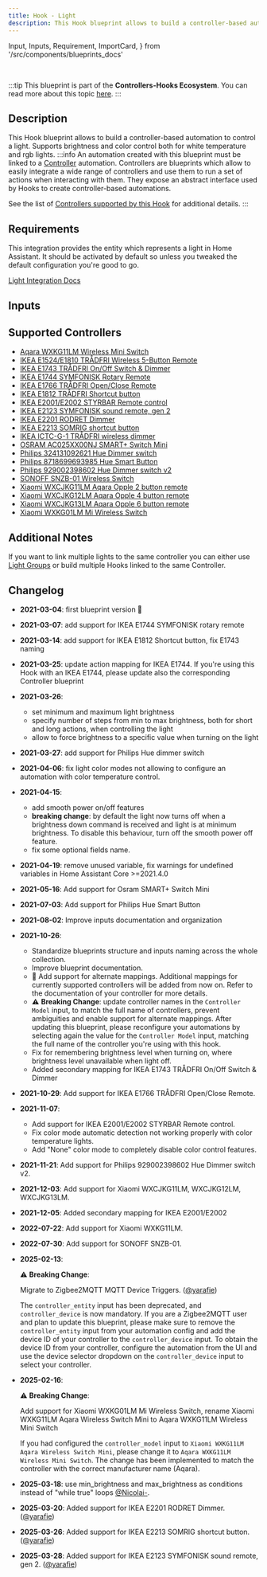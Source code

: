 ```yaml
---
title: Hook - Light
description: This Hook blueprint allows to build a controller-based automation to control a light. Supports brightness and color control both for white temperature and rgb lights.
---
```


  Input,
  Inputs,
  Requirement,
  ImportCard,
} from '/src/components/blueprints_docs'

<ImportCard id='light' category='hooks' />

<br />

:::tip
This blueprint is part of the **Controllers-Hooks Ecosystem**. You can read more about this topic [here](/docs/controllers-hooks-ecosystem).
:::

## Description

This Hook blueprint allows to build a controller-based automation to control a light. Supports brightness and color control both for white temperature and rgb lights.
:::info
An automation created with this blueprint must be linked to a [Controller](/docs/blueprints/controllers) automation. Controllers are blueprints which allow to easily integrate a wide range of controllers and use them to run a set of actions when interacting with them. They expose an abstract interface used by Hooks to create controller-based automations.

See the list of [Controllers supported by this Hook](#supported-controllers) for additional details.
:::

## Requirements

<Requirement id='controller' required/>
<Requirement name='Light Integration' required>

This integration provides the entity which represents a light in Home Assistant. It should be activated by default so unless you tweaked the default configuration you're good to go.

[Light Integration Docs](https://www.home-assistant.io/integrations/light/)

</Requirement>

## Inputs

<Inputs category='hooks' id='light' />

## Supported Controllers

- [Aqara WXKG11LM Wireless Mini Switch](/docs/blueprints/controllers/xiaomi_wxkg11lm)
- [IKEA E1524/E1810 TRÅDFRI Wireless 5-Button Remote](/docs/blueprints/controllers/ikea_e1524_e1810)
- [IKEA E1743 TRÅDFRI On/Off Switch & Dimmer](/docs/blueprints/controllers/ikea_e1743)
- [IKEA E1744 SYMFONISK Rotary Remote](/docs/blueprints/controllers/ikea_e1744)
- [IKEA E1766 TRÅDFRI Open/Close Remote](/docs/blueprints/controllers/ikea_e1766)
- [IKEA E1812 TRÅDFRI Shortcut button](/docs/blueprints/controllers/ikea_e1812)
- [IKEA E2001/E2002 STYRBAR Remote control](/docs/blueprints/controllers/ikea_e2001_e2002)
- [IKEA E2123 SYMFONISK sound remote, gen 2](/docs/blueprints/controllers/ikea_e2123)
- [IKEA E2201 RODRET Dimmer](/docs/blueprints/controllers/ikea_e2201)
- [IKEA E2213 SOMRIG shortcut button](/docs/blueprints/controllers/ikea_e2213)
- [IKEA ICTC-G-1 TRÅDFRI wireless dimmer](/docs/blueprints/controllers/ikea_ictc_g_1)
- [OSRAM AC025XX00NJ SMART+ Switch Mini](/docs/blueprints/controllers/osram_ac025xx00nj)
- [Philips 324131092621 Hue Dimmer switch](/docs/blueprints/controllers/philips_324131092621)
- [Philips 8718699693985 Hue Smart Button](/docs/blueprints/controllers/philips_8718699693985)
- [Philips 929002398602 Hue Dimmer switch v2](/docs/blueprints/controllers/philips_929002398602)
- [SONOFF SNZB-01 Wireless Switch](/docs/blueprints/controllers/sonoff_snzb01)
- [Xiaomi WXCJKG11LM Aqara Opple 2 button remote](/docs/blueprints/controllers/xiaomi_wxcjkg11lm)
- [Xiaomi WXCJKG12LM Aqara Opple 4 button remote](/docs/blueprints/controllers/xiaomi_wxcjkg12lm)
- [Xiaomi WXCJKG13LM Aqara Opple 6 button remote](/docs/blueprints/controllers/xiaomi_wxcjkg13lm)
- [Xiaomi WXKG01LM Mi Wireless Switch](/docs/blueprints/controllers/xiaomi_wxkg11lm)

## Additional Notes

If you want to link multiple lights to the same controller you can either use [Light Groups](https://www.home-assistant.io/integrations/light.group/) or build multiple Hooks linked to the same Controller.

## Changelog

- **2021-03-04**: first blueprint version :tada:
- **2021-03-07**: add support for IKEA E1744 SYMFONISK rotary remote
- **2021-03-14**: add support for IKEA E1812 Shortcut button, fix E1743 naming
- **2021-03-25**: update action mapping for IKEA E1744. If you're using this Hook with an IKEA E1744, please update also the corresponding Controller blueprint
- **2021-03-26**:
  - set minimum and maximum light brightness
  - specify number of steps from min to max brightness, both for short and long actions, when controlling the light
  - allow to force brightness to a specific value when turning on the light
- **2021-03-27**: add support for Philips Hue dimmer switch
- **2021-04-06**: fix light color modes not allowing to configure an automation with color temperature control.
- **2021-04-15**:
  - add smooth power on/off features
  - **breaking change**: by default the light now turns off when a brightness down command is received and light is at minimum brightness. To disable this behaviour, turn off the smooth power off feature.
  - fix some optional fields name.
- **2021-04-19**: remove unused variable, fix warnings for undefined variables in Home Assistant Core >=2021.4.0
- **2021-05-16**: Add support for Osram SMART+ Switch Mini
- **2021-07-03**: Add support for Philips Hue Smart Button
- **2021-08-02**: Improve inputs documentation and organization
- **2021-10-26**:
  - Standardize blueprints structure and inputs naming across the whole collection.
  - Improve blueprint documentation.
  - :tada: Add support for alternate mappings. Additional mappings for currently supported controllers will be added from now on. Refer to the documentation of your controller for more details.
  - :warning: **Breaking Change**: update controller names in the `Controller Model` input, to match the full name of controllers, prevent ambiguities and enable support for alternate mappings. After updating this blueprint, please reconfigure your automations by selecting again the value for the `Controller Model` input, matching the full name of the controller you're using with this hook.
  - Fix for remembering brightness level when turning on, where brightness level unavailable when light off.
  - Added secondary mapping for IKEA E1743 TRÅDFRI On/Off Switch & Dimmer
- **2021-10-29**: Add support for IKEA E1766 TRÅDFRI Open/Close Remote.
- **2021-11-07**:
  - Add support for IKEA E2001/E2002 STYRBAR Remote control.
  - Fix color mode automatic detection not working properly with color temperature lights.
  - Add "None" color mode to completely disable color control features.
- **2021-11-21**: Add support for Philips 929002398602 Hue Dimmer switch v2.
- **2021-12-03**: Add support for Xiaomi WXCJKG11LM, WXCJKG12LM, WXCJKG13LM.
- **2021-12-05**: Added secondary mapping for IKEA E2001/E2002
- **2022-07-22**: Add support for Xiaomi WXKG11LM.
- **2022-07-30**: Add support for SONOFF SNZB-01.
- **2025-02-13**:

  :warning: **Breaking Change**:

  Migrate to Zigbee2MQTT MQTT Device Triggers. ([@yarafie](https://github.com/yarafie))

  The `controller_entity` input has been deprecated, and `controller_device` is now mandatory.
  If you are a Zigbee2MQTT user and plan to update this blueprint, please make sure to remove the `controller_entity` input from your automation config and add the device ID of your controller to the `controller_device` input.
  To obtain the device ID from your controller, configure the automation from the UI and use the device selector dropdown on the `controller_device` input to select your controller.

- **2025-02-16**:

  :warning: **Breaking Change**:

  Add support for Xiaomi WXKG01LM Mi Wireless Switch, rename Xiaomi WXKG11LM Aqara Wireless Switch Mini to Aqara WXKG11LM Wireless Mini Switch

  If you had configured the `controller_model` input to `Xiaomi WXKG11LM Aqara Wireless Switch Mini`, please change it to `Aqara WXKG11LM Wireless Mini Switch`.
  The change has been implemented to match the controller with the correct manufacturer name (Aqara).

- **2025-03-18**: use min_brightness and max_brightness as conditions instead of "while true" loops [@Nicolai-](https://github.com/Nicolai-).
- **2025-03-20**: Added support for IKEA E2201 RODRET Dimmer. ([@yarafie](https://github.com/yarafie))
- **2025-03-26**: Added support for IKEA E2213 SOMRIG shortcut button. ([@yarafie](https://github.com/yarafie))
- **2025-03-28**: Added support for IKEA E2123 SYMFONISK sound remote, gen 2. ([@yarafie](https://github.com/yarafie))
